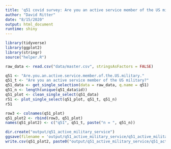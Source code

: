 ```yaml
---
title: 'q51 covid survey: Are you an active service member of the US military?'
author: "David Ritter"
date: "8/15/2020"
output: html_document
runtime: shiny
---
```

```r
library(tidyverse)
library(ggplot2)
library(stringr)
source("helper.R")
```

```r
raw_data <- read.csv("data/master.csv", stringsAsFactors = FALSE)
```

```r
q51 <- "Are.you.an.active.service.member.of.the.US.military."
q51_t <- "Are you an active service member of the US military?"
q51_data <- get_single_selection(data = raw_data, q.name = q51)
q51_n <- length(unique(q51_data$id))
q51_plot <- clean_single_select(q51_data)
r51 <- plot_single_select(q51_plot, q51_t, q51_n)
r51
```

```r
row3 <- colnames(q51_plot)
q51_plot2 <- rbind(row3, q51_plot)
names(q51_plot2) <- c("q51", q51_t, paste("n = ", q51_n))
```

```r
dir.create("output/q51_active_military_service")
ggsave(filename = 'output/q51_active_military_service/q51_active_military_service.png', plot = r51, device = 'png')
write.csv(q51_plot2, paste0("output/q51_active_military_service/q51_active_military_service_", q51_n,".csv"), row.names=F)
```



